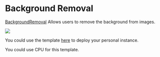 # Background Removal

[BackgroundRemoval](https://github.com/tyler-simons/BackgroundRemoval) Allows users to remove the background from images.

![](./images/background-removal.png)

You could use the template [here](https://cloud.modelz.ai/deployment/template) to deploy your personal instance.


<Callout emoji="🚀">
You could use CPU for this template.
</Callout>
